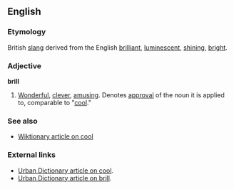 ==English==
===Etymology===
British [[slang]] derived from the English [[brilliant]], [[luminescent]], [[shining]], [[bright]].

===Adjective===
'''brill'''

# [[Wonderful]], [[clever]], [[amusing]]. Denotes [[approval]] of the noun it is applied to, comparable to "[[cool]]."

===See also===
*[[w:cool|Wiktionary article on cool]]

===External links===
*[[http://www.urbandictionary.com/define.php?term=cool | Urban Dictionary article on cool]].
*[[http://www.urbandictionary.com/define.php?term=brill | Urban Dictionary article on brill]].